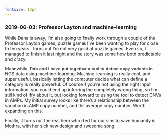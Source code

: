 ---
fontsize: 13pt
---


### 2019-06-03: Professor Layton and machine-learning

While Dana is away, I'm also going to finally work through a couple of the Professor Layton games, puzzle games I've been wanting to play for close to ten years. Turns out I'm not very good at puzzle games. Even so, I managed to finish it last night and the story was some how both predictable and crazy.

Meanwhile, Rob and I have put together a tool to detect copy variants in NGS data using machine-learning. Machine-learning is really cool, and super useful, basically letting the computer decide what can define a category is really powerful. Of course if you're not using the right input information, you could end up inferring the completely wrong thing, so I'm still kind of iffy about it, but looking forward to using the tool to detect CNVs in AMPs. My initial survey looks like there's a relationship between the variation in AMP copy number, and the average copy number. Worth expanding on this.

Finally, it turns out the real hero who died for our sins to save humanity is Mothra, with her sick new design and awesome song.


-----

